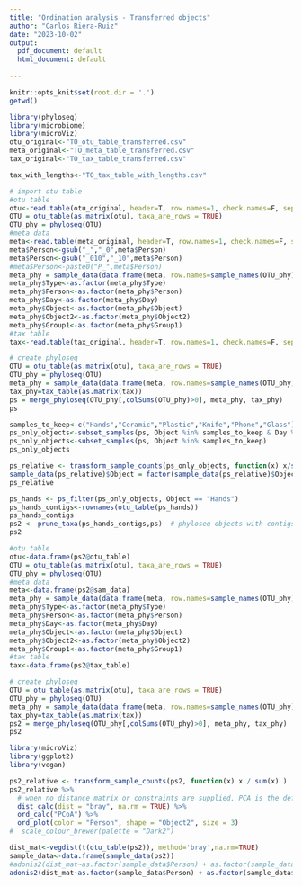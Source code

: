 ```yaml
---
title: "Ordination analysis - Transferred objects"
author: "Carlos Riera-Ruiz"
date: "2023-10-02"
output:
  pdf_document: default
  html_document: default
  
---
```


```r
knitr::opts_knit$set(root.dir = '.')
getwd()
```

```r
library(phyloseq)
library(microbiome)
library(microViz)
otu_original<-"TO_otu_table_transferred.csv"
meta_original<-"TO_meta_table_transferred.csv"
tax_original<-"TO_tax_table_transferred.csv"

tax_with_lengths<-"TO_tax_table_with_lengths.csv"

# import otu table
#otu table
otu<-read.table(otu_original, header=T, row.names=1, check.names=F, sep=",")
OTU = otu_table(as.matrix(otu), taxa_are_rows = TRUE)
OTU_phy = phyloseq(OTU)
#meta data
meta<-read.table(meta_original, header=T, row.names=1, check.names=F, sep=",")
meta$Person<-gsub("_","_0",meta$Person)
meta$Person<-gsub("_010","_10",meta$Person)
#meta$Person<-paste0("P_",meta$Person)
meta_phy = sample_data(data.frame(meta, row.names=sample_names(OTU_phy), stringsAsFactors=FALSE))
meta_phy$Type<-as.factor(meta_phy$Type)
meta_phy$Person<-as.factor(meta_phy$Person)
meta_phy$Day<-as.factor(meta_phy$Day)
meta_phy$Object<-as.factor(meta_phy$Object)
meta_phy$Object2<-as.factor(meta_phy$Object2)
meta_phy$Group1<-as.factor(meta_phy$Group1)
#tax table
tax<-read.table(tax_original, header=T, row.names=1, check.names=F, sep=",")

# create phyloseq
OTU = otu_table(as.matrix(otu), taxa_are_rows = TRUE)
OTU_phy = phyloseq(OTU)
meta_phy = sample_data(data.frame(meta, row.names=sample_names(OTU_phy), stringsAsFactors=FALSE))
tax_phy=tax_table(as.matrix(tax))
ps = merge_phyloseq(OTU_phy[,colSums(OTU_phy)>0], meta_phy, tax_phy)
ps

```

```r
samples_to_keep<-c("Hands","Ceramic","Plastic","Knife","Phone","Glass")
ps_only_objects<-subset_samples(ps, Object %in% samples_to_keep & Day %in% c(0))
ps_only_objects<-subset_samples(ps, Object %in% samples_to_keep)
ps_only_objects

```

```r

ps_relative <- transform_sample_counts(ps_only_objects, function(x) x/sum(x) )
sample_data(ps_relative)$Object = factor(sample_data(ps_relative)$Object, levels = samples_to_keep)
ps_relative

```

```r
ps_hands <- ps_filter(ps_only_objects, Object == "Hands")
ps_hands_contigs<-rownames(otu_table(ps_hands))
ps_hands_contigs
ps2 <- prune_taxa(ps_hands_contigs,ps)  # phyloseq objects with contigs present in hands only and shared with objects
ps2

#otu table
otu<-data.frame(ps2@otu_table)
OTU = otu_table(as.matrix(otu), taxa_are_rows = TRUE)
OTU_phy = phyloseq(OTU)
#meta data
meta<-data.frame(ps2@sam_data)
meta_phy = sample_data(data.frame(meta, row.names=sample_names(OTU_phy), stringsAsFactors=FALSE))
meta_phy$Type<-as.factor(meta_phy$Type)
meta_phy$Person<-as.factor(meta_phy$Person)
meta_phy$Day<-as.factor(meta_phy$Day)
meta_phy$Object<-as.factor(meta_phy$Object)
meta_phy$Object2<-as.factor(meta_phy$Object2)
meta_phy$Group1<-as.factor(meta_phy$Group1)
#tax table
tax<-data.frame(ps2@tax_table)

# create phyloseq
OTU = otu_table(as.matrix(otu), taxa_are_rows = TRUE)
OTU_phy = phyloseq(OTU)
meta_phy = sample_data(data.frame(meta, row.names=sample_names(OTU_phy), stringsAsFactors=FALSE))
tax_phy=tax_table(as.matrix(tax))
ps2 = merge_phyloseq(OTU_phy[,colSums(OTU_phy)>0], meta_phy, tax_phy)
ps2

library(microViz)
library(ggplot2)
library(vegan)

ps2_relative <- transform_sample_counts(ps2, function(x) x / sum(x) )
ps2_relative %>%
  # when no distance matrix or constraints are supplied, PCA is the default/auto ordination method
  dist_calc(dist = "bray", na.rm = TRUE) %>%
  ord_calc("PCoA") %>%
  ord_plot(color = "Person", shape = "Object2", size = 3)
#  scale_colour_brewer(palette = "Dark2")

dist_mat<-vegdist(t(otu_table(ps2)), method='bray',na.rm=TRUE)
sample_data<-data.frame(sample_data(ps2))
#adonis2(dist_mat~as.factor(sample_data$Person) + as.factor(sample_data$Day) + as.factor(sample_data$Object), data=sample_data, permutations=999)
adonis2(dist_mat~as.factor(sample_data$Person) + as.factor(sample_data$Object), data=sample_data, permutations=999, by = "margin")


```






